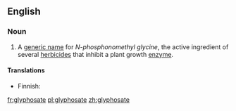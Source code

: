 ==English==

===Noun===
{{wikipedia}}
{{en-noun}}

# A [[generic name]] for ''N-phosphonomethyl glycine'', the active ingredient of several [[herbicide]]s that inhibit a plant growth [[enzyme]].

====Translations====
{{trans-top|chemical}}
* Finnish: {{t|fi|glyfosaatti}}
{{trans-mid}}
{{trans-bottom}}

[[fr:glyphosate]]
[[pl:glyphosate]]
[[zh:glyphosate]]